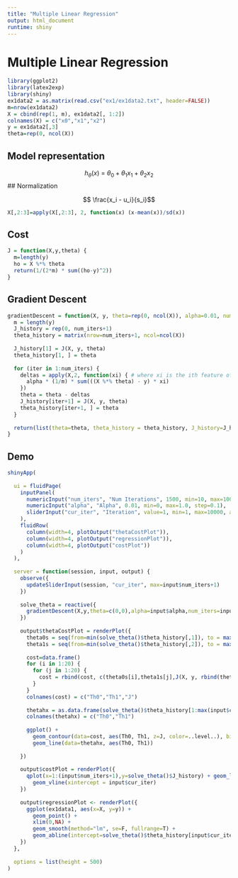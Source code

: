 ```yaml
---
title: "Multiple Linear Regression"
output: html_document
runtime: shiny
---
```


# Multiple Linear Regression

```r
library(ggplot2)
library(latex2exp)
library(shiny)
ex1data2 = as.matrix(read.csv("ex1/ex1data2.txt", header=FALSE))
m=nrow(ex1data2)
X = cbind(rep(1, m), ex1data2[, 1:2])
colnames(X) = c("x0","x1","x2")
y = ex1data2[,3]
theta=rep(0, ncol(X))
```


## Model representation

$$h_{\theta}\left(x\right)\ =\ \theta_0+\theta_1 x_1 +\theta_2 x_2$$
## Normalization

$$ \frac{x_i - u_i}{s_i}$$

```r
X[,2:3]=apply(X[,2:3], 2, function(x) (x-mean(x))/sd(x))
```

## Cost

```r
J = function(X,y,theta) {
  m=length(y)
  ho = X %*% theta
  return(1/(2*m) * sum((ho-y)^2))
}
```


## Gradient Descent

```r
gradientDescent = function(X, y, theta=rep(0, ncol(X)), alpha=0.01, num_iters=1500) {
  m = length(y)
  J_history = rep(0, num_iters+1)
  theta_history = matrix(nrow=num_iters+1, ncol=ncol(X))
  
  J_history[1] = J(X, y, theta)
  theta_history[1, ] = theta
  
  for (iter in 1:num_iters) {
    deltas = apply(X,2, function(xi) { # where xi is the ith feature of X
      alpha * (1/m) * sum(((X %*% theta) - y) * xi)
    })
    theta = theta - deltas
    J_history[iter+1] = J(X, y, theta)
    theta_history[iter+1, ] = theta
  }
  
  return(list(theta=theta, theta_history = theta_history, J_history=J_history))
}
```

## Demo

```r

shinyApp(
  
  ui = fluidPage(
    inputPanel(
      numericInput("num_iters", "Num Iterations", 1500, min=10, max=10000, step=100),
      numericInput("alpha", "Alpha", 0.01, min=0, max=1.0, step=0.1),
      sliderInput("cur_iter", "Iteration", value=1, min=1, max=10000, animate=animationOptions(interval=200, loop=T))
    ),
    fluidRow(
      column(width=4, plotOutput("thetaCostPlot")),
      column(width=4, plotOutput("regressionPlot")),
      column(width=4, plotOutput("costPlot"))
    )
  ),
  
  server = function(session, input, output) {
    observe({
      updateSliderInput(session, "cur_iter", max=input$num_iters+1)
    })
    
    solve_theta = reactive({
      gradientDescent(X,y,theta=c(0,0),alpha=input$alpha,num_iters=input$num_iters)
    })
    
    output$thetaCostPlot = renderPlot({
      theta0s = seq(from=min(solve_theta()$theta_history[,1]), to = max(solve_theta()$theta_history[,1]), length.out=20)
      theta1s = seq(from=min(solve_theta()$theta_history[,2]), to = max(solve_theta()$theta_history[,2]), length.out=20)
      
      cost=data.frame()
      for (i in 1:20) {
        for (j in 1:20) {
          cost = rbind(cost, c(theta0s[i],theta1s[j],J(X, y, rbind(theta0s[i], theta1s[j]))))
        }
      }
      colnames(cost) = c("Th0","Th1","J")
      
      thetahx = as.data.frame(solve_theta()$theta_history[1:max(input$cur_iter,5), ])
      colnames(thetahx) = c("Th0","Th1")
      
      ggplot() +
        geom_contour(data=cost, aes(Th0, Th1, z=J, color=..level..), binwidth=1) +
        geom_line(data=thetahx, aes(Th0, Th1))
      
    })
    
    output$costPlot = renderPlot({
      qplot(x=1:(input$num_iters+1),y=solve_theta()$J_history) + geom_line() + xlab("Iteration") + ylab("J (cost)") +
        geom_vline(xintercept = input$cur_iter)
    })
    
    output$regressionPlot <- renderPlot({
      ggplot(ex1data1, aes(x=X, y=y)) + 
        geom_point() +
        xlim(0,NA) +
        geom_smooth(method="lm", se=F, fullrange=T) +
        geom_abline(intercept=solve_theta()$theta_history[input$cur_iter, 1], slope=solve_theta()$theta_history[input$cur_iter,2])
    })
  },
  
  options = list(height = 500)
)
```


